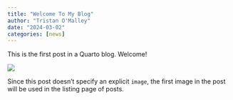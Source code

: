 ```yaml
---
title: "Welcome To My Blog"
author: "Tristan O'Malley"
date: "2024-03-02"
categories: [news]
---
```


This is the first post in a Quarto blog. Welcome!

![](thumbnail.jpg)

Since this post doesn't specify an explicit `image`, the first image in the post will be used in the listing page of posts.
